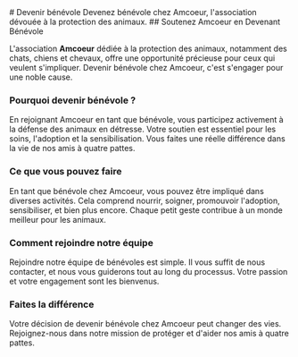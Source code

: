 
<TitlePanel>
# Devenir bénévole
Devenez bénévole chez Amcoeur, l'association dévouée à la protection des animaux.

</TitlePanel>

<TextPanel>
## Soutenez Amcoeur en Devenant Bénévole

L'association **Amcoeur** dédiée à la protection des animaux, notamment des chats, chiens et chevaux, offre une opportunité précieuse pour ceux qui veulent s'impliquer. Devenir bénévole chez Amcoeur, c'est s'engager pour une noble cause.

### Pourquoi devenir bénévole ?

En rejoignant Amcoeur en tant que bénévole, vous participez activement à la défense des animaux en détresse. Votre soutien est essentiel pour les soins, l'adoption et la sensibilisation. Vous faites une réelle différence dans la vie de nos amis à quatre pattes.

### Ce que vous pouvez faire

En tant que bénévole chez Amcoeur, vous pouvez être impliqué dans diverses activités. Cela comprend nourrir, soigner, promouvoir l'adoption, sensibiliser, et bien plus encore. Chaque petit geste contribue à un monde meilleur pour les animaux.

### Comment rejoindre notre équipe

Rejoindre notre équipe de bénévoles est simple. Il vous suffit de nous contacter, et nous vous guiderons tout au long du processus. Votre passion et votre engagement sont les bienvenus.

### Faites la différence

Votre décision de devenir bénévole chez Amcoeur peut changer des vies. Rejoignez-nous dans notre mission de protéger et d'aider nos amis à quatre pattes.

</TextPanel>
